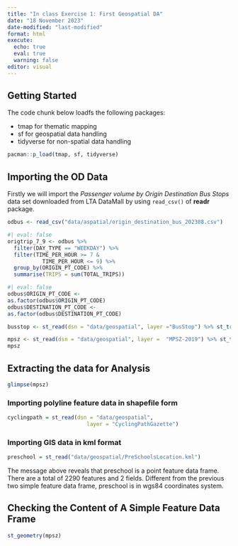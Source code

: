 ```yaml
---
title: "In class Exercise 1: First Geospatial DA"
date: "18 November 2023"
date-modified: "last-modified"
format: html
execute: 
  echo: true
  eval: true
  warning: false
editor: visual
---
```


## Getting Started

The code chunk below loadfs the following packages:

-   tmap for thematic mapping
-   sf for geospatial data handling
-   tidyverse for non-spatial data handling

```r
pacman::p_load(tmap, sf, tidyverse)
```

## Importing the OD Data

Firstly we will import the *Passenger volume by Origin Destination Bus Stops* data set downloaded from LTA DataMall by using `read_csv()` of **readr** package.

```r
odbus <- read_csv("data/aspatial/origin_destination_bus_202308.csv")
```

```r
#| eval: false
origtrip_7_9 <- odbus %>%
  filter(DAY_TYPE == "WEEKDAY") %>%
  filter(TIME_PER_HOUR >= 7 &
           TIME_PER_HOUR <= 9) %>%
  group_by(ORIGIN_PT_CODE) %>%
  summarise(TRIPS = sum(TOTAL_TRIPS))

```

```r
#| eval: false
odbus$ORIGIN_PT_CODE <-
as.factor(odbus$ORIGIN_PT_CODE)
odbus$DESTINATION_PT_CODE <-
as.factor(odbus$DESTINATION_PT_CODE)
```

```r
busstop <- st_read(dsn = "data/geospatial", layer ="BusStop") %>% st_transform(crs = 3414)
```

```r

mpsz <- st_read(dsn = "data/geospatial", layer =  "MPSZ-2019") %>% st_transform(crs = 3414)
mpsz
```

## Extracting the data for Analysis

```r
glimpse(mpsz)

```

### Importing polyline feature data in shapefile form

```r
cyclingpath = st_read(dsn = "data/geospatial", 
                         layer = "CyclingPathGazette") 
```

### Importing GIS data in kml format

```r
preschool = st_read("data/geospatial/PreSchoolsLocation.kml") 
```

The message above reveals that preschool is a point feature data frame. There are a total of 2290 features and 2 fields. Different from the previous two simple feature data frame, preschool is in wgs84 coordinates system.

## Checking the Content of A Simple Feature Data Frame

```r
st_geometry(mpsz)
```

